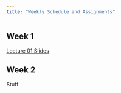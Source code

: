 ```yaml
---
title: "Weekly Schedule and Assignments"
---
```


## Week 1
[Lecture 01 Slides](https://sarahshy.github.io/STAT-184-Website/01_course_intro.html)


## Week 2
Stuff